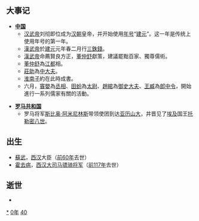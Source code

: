 {{yearTOC|-140|西汉'''[[建元_(汉武帝)|建元]]元年'''}}

== 大事记 ==
* '''[[中国|中国]]'''
** [[汉武帝|汉武帝]]刘彻即位成为[[汉朝|汉朝]]皇帝，并开始使用[[年号|年号]]“[[建元_(西汉)|建元]]”。这一年是传统上使用年号的第一年。
** [[漢武帝|漢武帝]]於[[建元_(西汉)|建元]]元年春二月行[[三銖錢|三銖錢]]。
** [[漢武帝|漢武帝]]命薦賢良方正，[[董仲舒|董仲舒]]獻策，建議罷黜百家、獨尊儒術。
** [[董仲舒|董仲舒]]為[[江都|江都]]相。
** [[莊助|莊助]]為[[中大夫|中大夫]]。
** [[淮南子|淮南子]]約在此時成書。
** 六月，[[竇嬰|竇嬰]]為[[丞相|丞相]]、[[田蚡|田蚡]]為[[太尉|太尉]]、[[趙綰|趙綰]]為[[御史大夫|御史大夫]]、[[王臧|王臧]]為[[郎中令|郎中令]]，開始進行一系列儒家有關的活動。

* '''[[罗马共和国|罗马共和国]]'''
** 罗马将军[[斯比奥·阿米尼林斯|斯比奥·阿米尼林斯]]带领使团到达[[亚历山大|亚历山大]]，并晋见了[[埃及|埃及]]国王[[托勒密八世|托勒密八世]]。

== 出生 ==
* [[蘇武|蘇武]]，[[西汉|西汉]]大臣（[[前60年|前60年]]去世）
* [[霍去病|霍去病]]，[[西汉|西汉]][[大司马|大司马]][[骠骑将军|骠骑将军]]（[[前117年|前117年]]去世）

== 逝世 ==
{{Wikisource year mention}}
*

[[Category:前140年|*]]
[[Category:前140年代|0年]]
[[Category:前2世纪各年|40]]